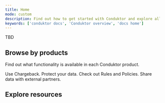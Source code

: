```yaml
---
title: Home
mode: custom
description: Find out how to get started with Conduktor and explore all the functionality provided by our Enterprise Data Management Platform for streaming.
keywords: ['conduktor docs', 'Conduktor overview', 'docs home']
---
```


TBD

## Browse by products

Find out what functionality is available in each Conduktor product.

<CardGroup cols={2}>
  <Card title="Scale" icon="turtle" href="quickstart">
    Use Chargeback.
  </Card>
  <Card title="Shield" icon="Shield">
    Protect your data.
  </Card>
  <Card title="Trust" icon="key">
    Check out Rules and Policies.
  </Card>
  <Card title="Exchange" icon="share">
    Share data with external partners.
  </Card>
</CardGroup>

## Explore resources
